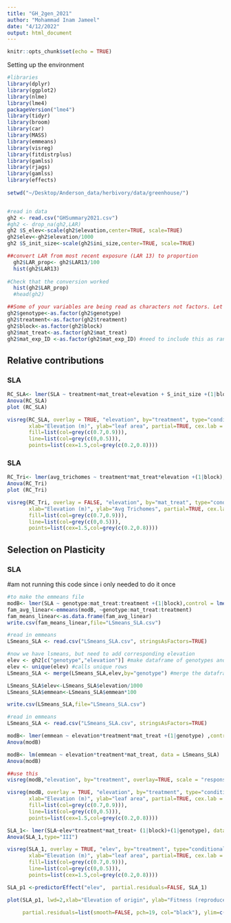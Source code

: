 ```yaml
---
title: "GH_2gen_2021"
author: "Mohammad Inam Jameel"
date: "4/12/2022"
output: html_document
---
```


```r
knitr::opts_chunk$set(echo = TRUE)
```


Setting up the environment
```r
#libraries
library(dplyr)
library(ggplot2)
library(nlme)
library(lme4)
packageVersion("lme4")
library(tidyr)
library(broom)
library(car)
library(MASS)
library(emmeans)
library(visreg)
library(fitdistrplus)
library(gamlss)
library(rjags)
library(gamlss)
library(effects)
 
setwd("~/Desktop/Anderson_data/herbivory/data/greenhouse/")


#read in data 
gh2 <- read.csv("GHSummary2021.csv")
#gh2 <- drop_na(gh2,LAR)
gh2 $S_elev<-scale(gh2$elevation,center=TRUE, scale=TRUE)
gh2$elev<-gh2$elevation/1000
gh2 $S_init_size<-scale(gh2$ini_size,center=TRUE, scale=TRUE)

##convert LAR from most recent exposure (LAR 13) to proportion
  gh2$LAR_prop<- gh2$LAR13/100
  hist(gh2$LAR13)
  
#Check that the conversion worked
  hist(gh2$LAR_prop)
  #head(gh2)  

##Some of your variables are being read as characters not factors. Let's fix that
gh2$genotype<-as.factor(gh2$genotype)
gh2$treatment<-as.factor(gh2$treatment)
gh2$block<-as.factor(gh2$block)
gh2$mat_treat<-as.factor(gh2$mat_treat)
gh2$mat_exp_ID <-as.factor(gh2$mat_exp_ID) #need to include this as random effect since multiple reps per mat line

```
## Relative contributions {.tabset}

### SLA
```r
RC_SLA<- lmer(SLA ~ treatment+mat_treat+elevation + S_init_size +(1|block),control = lmerControl(optimizer="bobyqa",optCtrl=list(maxfun=2e7)), data = gh2)
Anova(RC_SLA)
plot (RC_SLA)

visreg(RC_SLA, overlay = TRUE, "elevation", by="treatment", type="conditional", scale = "response", 
       xlab="Elevation (m)", ylab="leaf area", partial=TRUE, cex.lab = 1.5,cex.axis = 1.5,
       fill=list(col=grey(c(0.7,0.9))),
       line=list(col=grey(c(0,0.5))),
       points=list(cex=1.5,col=grey(c(0.2,0.8))))  


```

### SLA
```r
RC_Tri<- lmer(avg_trichomes ~ treatment*mat_treat*elevation +(1|block),control = lmerControl(optimizer="bobyqa",optCtrl=list(maxfun=2e7)), data = gh2)
Anova(RC_Tri)
plot (RC_Tri)

visreg(RC_Tri, overlay = FALSE, "elevation", by="mat_treat", type="conditional", scale = "response", 
       xlab="Elevation (m)", ylab="Avg Trichomes", partial=TRUE, cex.lab = 1.5,cex.axis = 1.5,
       fill=list(col=grey(c(0.7,0.9))),
       line=list(col=grey(c(0,0.5))),
       points=list(cex=1.5,col=grey(c(0.2,0.8))))  


```


## Selection on Plasticity {.tabset}

### SLA

#am not running this code since i only needed to do it once
```r
#to make the emmeans file
modB<- lmer(SLA ~ genotype:mat_treat:treatment +(1|block),control = lmerControl(optimizer="bobyqa",optCtrl=list(maxfun=2e7)), data = gh2)
fam_avg_linear<-emmeans(modB, ~genotype:mat_treat:treatment)
fam_means_linear<-as.data.frame(fam_avg_linear)
write.csv(fam_means_linear,file="LSmeans_SLA.csv")

#read in emmeans
LSmeans_SLA <- read.csv("LSmeans_SLA.csv", stringsAsFactors=TRUE)

#now we have lsmeans, but need to add corresponding elevation
elev <- gh2[c("genotype","elevation")] #make dataframe of genotypes and corresponding elev
elev <- unique(elev) #calls unique rows 
LSmeans_SLA <- merge(LSmeans_SLA,elev,by="genotype") #merge the dataframes

LSmeans_SLA$elev<-LSmeans_SLA$elevation/1000
LSmeans_SLA$emmean<-LSmeans_SLA$emmean*100

write.csv(LSmeans_SLA,file="LSmeans_SLA.csv")
```

```r

#read in emmeans
LSmeans_SLA <- read.csv("LSmeans_SLA.csv", stringsAsFactors=TRUE)

modB<- lmer(emmean ~ elevation*treatment*mat_treat +(1|genotype) ,control = lmerControl(optimizer="bobyqa",optCtrl=list(maxfun=2e7)), data = LSmeans_SLA)
Anova(modB)

modB<- lm(emmean ~ elevation*treatment*mat_treat, data = LSmeans_SLA)
Anova(modB)

##use this
visreg(modB,"elevation", by="treatment", overlay=TRUE, scale = "response", xlab="Source elevation", ylab="Specific leaf area", line=list(col="black"),partial=FALSE,points=list(cex=1.2, col="black"))

visreg(modB, overlay = TRUE, "elevation", by="treatment", type="conditional", scale = "response", 
       xlab="Elevation (m)", ylab="leaf area", partial=TRUE, cex.lab = 1.5,cex.axis = 1.5,
       fill=list(col=grey(c(0.7,0.9))),
       line=list(col=grey(c(0,0.5))),
       points=list(cex=1.5,col=grey(c(0.2,0.8))))  

SLA_1<- lmer(SLA~elev*treatment*mat_treat+ (1|block)+(1|genotype), data = gh2)
Anova(SLA_1,type="III")

visreg(SLA_1, overlay = TRUE, "elev", by="treatment", type="conditional", scale = "response", 
       xlab="Elevation (m)", ylab="leaf area", partial=TRUE, cex.lab = 1.5,cex.axis = 1.5,
       fill=list(col=grey(c(0.7,0.9))),
       line=list(col=grey(c(0,0.5))),
       points=list(cex=1.5,col=grey(c(0.2,0.8))))  

SLA_p1 <-predictorEffect("elev",  partial.residuals=FALSE, SLA_1)

plot(SLA_p1, lwd=2,xlab="Elevation of origin", ylab="Fitness (reproduced)", pch=19, type="response",lines=list(multiline=FALSE, lty=2:1, col="black"), 
     
     partial.residuals=list(smooth=FALSE, pch=19, col="black"), ylim=c(0,1))

```

